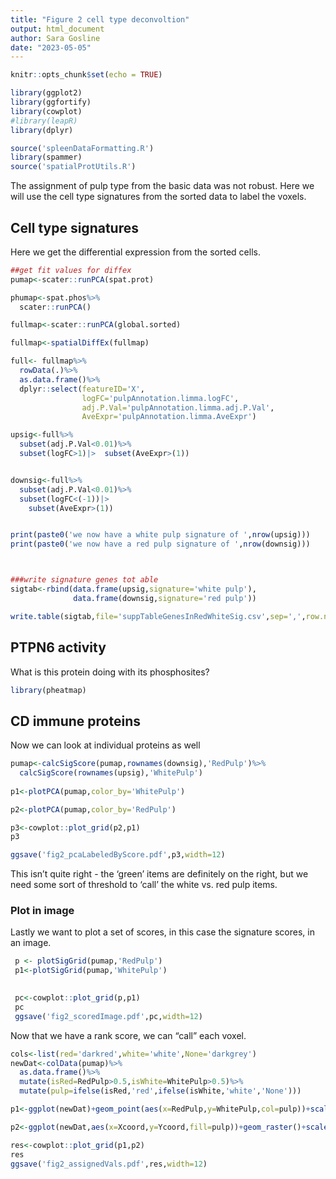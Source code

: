 ```yaml
---
title: "Figure 2 cell type deconvoltion"
output: html_document
author: Sara Gosline
date: "2023-05-05"
---
```


```r
knitr::opts_chunk$set(echo = TRUE)

library(ggplot2)
library(ggfortify)
library(cowplot)
#library(leapR)
library(dplyr)

source('spleenDataFormatting.R')
library(spammer)
source('spatialProtUtils.R')
```

The assignment of pulp type from the basic data was not robust. Here we will use the cell type signatures from the sorted data to label the voxels.


## Cell type signatures

Here we get the differential expression from the sorted cells.

```r


##get fit values for diffex
pumap<-scater::runPCA(spat.prot)

phumap<-spat.phos%>%
  scater::runPCA()

fullmap<-scater::runPCA(global.sorted)

fullmap<-spatialDiffEx(fullmap)

full<- fullmap%>%
  rowData(.)%>%
  as.data.frame()%>%
  dplyr::select(featureID='X',
                logFC='pulpAnnotation.limma.logFC',
                adj.P.Val='pulpAnnotation.limma.adj.P.Val',
                AveExpr='pulpAnnotation.limma.AveExpr')

upsig<-full%>%
  subset(adj.P.Val<0.01)%>%
  subset(logFC>1)|>  subset(AveExpr>(1))


downsig<-full%>%
  subset(adj.P.Val<0.01)%>%
  subset(logFC<(-1))|>
    subset(AveExpr>(1))


print(paste0('we now have a white pulp signature of ',nrow(upsig)))
print(paste0('we now have a red pulp signature of ',nrow(downsig)))



###write signature genes tot able
sigtab<-rbind(data.frame(upsig,signature='white pulp'),
              data.frame(downsig,signature='red pulp'))

write.table(sigtab,file='suppTableGenesInRedWhiteSig.csv',sep=',',row.names=F,col.names=T)
```

## PTPN6 activity
What is this protein doing with its phosphosites?

```r
library(pheatmap)


```

## CD immune proteins

Now we can look at individual proteins as well

```r

pumap<-calcSigScore(pumap,rownames(downsig),'RedPulp')%>%
  calcSigScore(rownames(upsig),'WhitePulp')
  
p1<-plotPCA(pumap,color_by='WhitePulp')

p2<-plotPCA(pumap,color_by='RedPulp')

p3<-cowplot::plot_grid(p2,p1)
p3

ggsave('fig2_pcaLabeledByScore.pdf',p3,width=12)

```

This isn't quite right - the 'green' items are definitely on the right, but we need some sort of threshold to 'call' the white vs. red pulp items.


### Plot in image

Lastly we want to plot a set of scores, in this case the signature scores, in an image. 


```r


 p <- plotSigGrid(pumap,'RedPulp')
 p1<-plotSigGrid(pumap,'WhitePulp')
    

 pc<-cowplot::plot_grid(p,p1)
 pc
 ggsave('fig2_scoredImage.pdf',pc,width=12)
```

Now that we have a rank score, we can "call" each voxel. 


```r

cols<-list(red='darkred',white='white',None='darkgrey')
newDat<-colData(pumap)%>%
  as.data.frame()%>%
  mutate(isRed=RedPulp>0.5,isWhite=WhitePulp>0.5)%>%
  mutate(pulp=ifelse(isRed,'red',ifelse(isWhite,'white','None')))

p1<-ggplot(newDat)+geom_point(aes(x=RedPulp,y=WhitePulp,col=pulp))+scale_color_manual(values=cols)

p2<-ggplot(newDat,aes(x=Xcoord,y=Ycoord,fill=pulp))+geom_raster()+scale_fill_manual(values=cols)

res<-cowplot::plot_grid(p1,p2)
res
ggsave('fig2_assignedVals.pdf',res,width=12)
```



